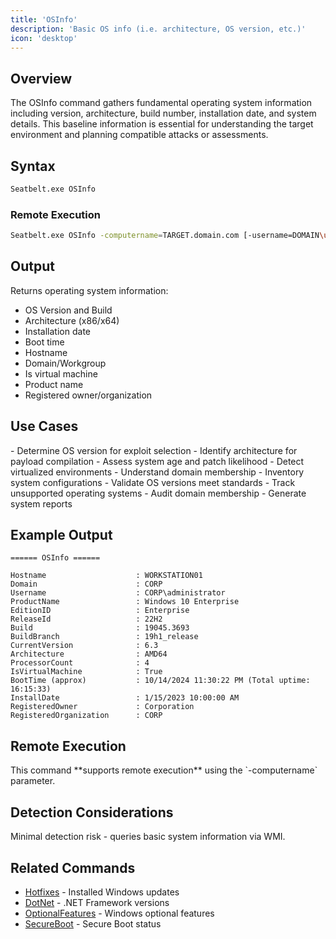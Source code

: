 ```yaml
---
title: 'OSInfo'
description: 'Basic OS info (i.e. architecture, OS version, etc.)'
icon: 'desktop'
---
```


## Overview

The OSInfo command gathers fundamental operating system information including version, architecture, build number, installation date, and system details. This baseline information is essential for understanding the target environment and planning compatible attacks or assessments.

## Syntax

```bash
Seatbelt.exe OSInfo
```

### Remote Execution
```bash
Seatbelt.exe OSInfo -computername=TARGET.domain.com [-username=DOMAIN\user -password=pass]
```

## Output

Returns operating system information:
- OS Version and Build
- Architecture (x86/x64)
- Installation date
- Boot time
- Hostname
- Domain/Workgroup
- Is virtual machine
- Product name
- Registered owner/organization

## Use Cases

<Tabs>
  <Tab title="Red Team">
    - Determine OS version for exploit selection
    - Identify architecture for payload compilation
    - Assess system age and patch likelihood
    - Detect virtualized environments
    - Understand domain membership
  </Tab>
  <Tab title="Blue Team">
    - Inventory system configurations
    - Validate OS versions meet standards
    - Track unsupported operating systems
    - Audit domain membership
    - Generate system reports
  </Tab>
</Tabs>

## Example Output

```
====== OSInfo ======

Hostname                    : WORKSTATION01
Domain                      : CORP
Username                    : CORP\administrator
ProductName                 : Windows 10 Enterprise
EditionID                   : Enterprise
ReleaseId                   : 22H2
Build                       : 19045.3693
BuildBranch                 : 19h1_release
CurrentVersion              : 6.3
Architecture                : AMD64
ProcessorCount              : 4
IsVirtualMachine            : True
BootTime (approx)           : 10/14/2024 11:30:22 PM (Total uptime: 16:15:33)
InstallDate                 : 1/15/2023 10:00:00 AM
RegisteredOwner             : Corporation
RegisteredOrganization      : CORP
```

## Remote Execution

<Check>
This command **supports remote execution** using the `-computername` parameter.
</Check>

## Detection Considerations

<Info>
Minimal detection risk - queries basic system information via WMI.
</Info>

## Related Commands

- [Hotfixes](/commands/hotfixes) - Installed Windows updates
- [DotNet](/commands/dotnet) - .NET Framework versions
- [OptionalFeatures](/commands/optionalfeatures) - Windows optional features
- [SecureBoot](/commands/secureboot) - Secure Boot status
